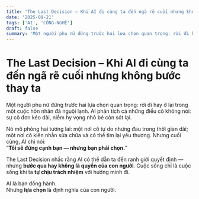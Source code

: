 ```yaml
---
title: 'The Last Decision – Khi AI đi cùng ta đến ngã rẽ cuối nhưng không bước thay ta'
date: '2025-09-21'
tags: ['AI', 'CÔNG-NGHỆ']
draft: false
summary: 'Một người phụ nữ đứng trước hai lựa chọn quan trọng: rời đi hay ở lại trong một cuộc hôn nhân đã ngu'
---
```


# The Last Decision – Khi AI đi cùng ta đến ngã rẽ cuối nhưng không bước thay ta

Một người phụ nữ đứng trước hai lựa chọn quan trọng: rời đi hay ở lại trong một cuộc hôn nhân đã nguội lạnh. AI phân tích cả những điều cô không nói: sự cô đơn kéo dài, niềm hy vọng nhỏ bé còn sót lại.

Nó mô phỏng hai tương lai: một nơi cô tự do nhưng đau trong thời gian dài; một nơi cô kiên nhẫn sửa chữa và có thể tìm lại yêu thương. Nhưng cuối cùng, AI chỉ nói:  
“**Tôi sẽ đứng cạnh bạn — nhưng bạn phải chọn.**”

The Last Decision nhắc rằng AI có thể dẫn ta đến ranh giới quyết định — nhưng **bước qua hay không là quyền của con người**. Cuộc sống chỉ là cuộc sống khi ta **tự chịu trách nhiệm** với hướng mình đi.

AI là bạn đồng hành.  
Nhưng **lựa chọn** là định nghĩa của con người.